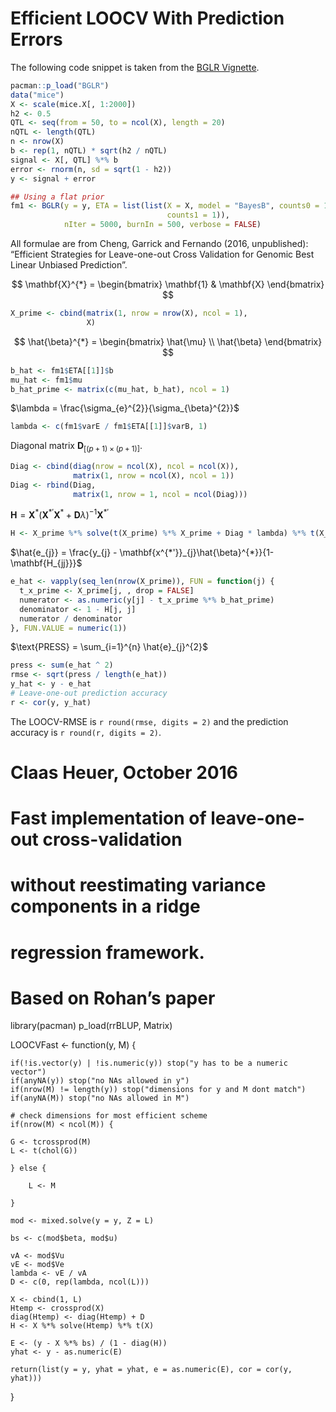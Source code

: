 # Efficient LOOCV With Prediction Errors

The following code snippet is taken from the [BGLR Vignette](https://github.com/gdlc/BGLR-R/blob/master/inst/md/hyperparameters.md).
```r
pacman::p_load("BGLR")
data("mice")
X <- scale(mice.X[, 1:2000])
h2 <- 0.5
QTL <- seq(from = 50, to = ncol(X), length = 20)
nQTL <- length(QTL)
n <- nrow(X)
b <- rep(1, nQTL) * sqrt(h2 / nQTL)
signal <- X[, QTL] %*% b
error <- rnorm(n, sd = sqrt(1 - h2))
y <- signal + error

## Using a flat prior
fm1 <- BGLR(y = y, ETA = list(list(X = X, model = "BayesB", counts0 = 1,
                                   counts1 = 1)), 
            nIter = 5000, burnIn = 500, verbose = FALSE)
```

All formulae are from Cheng, Garrick and Fernando (2016, unpublished):
"Efficient Strategies for Leave-one-out Cross Validation for Genomic Best Linear
Unbiased Prediction".

$$
\mathbf{X}^{*} = 
  \begin{bmatrix}
    \mathbf{1} & \mathbf{X}
  \end{bmatrix}
$$
```r
X_prime <- cbind(matrix(1, nrow = nrow(X), ncol = 1),
                 X)
```

$$
\hat{\beta}^{*} =
  \begin{bmatrix}
    \hat{\mu} \\
    \hat{\beta}
  \end{bmatrix}
$$
```r
b_hat <- fm1$ETA[[1]]$b
mu_hat <- fm1$mu
b_hat_prime <- matrix(c(mu_hat, b_hat), ncol = 1)
```

$\lambda = \frac{\sigma_{e}^{2}}{\sigma_{\beta}^{2}}$
```r
lambda <- c(fm1$varE / fm1$ETA[[1]]$varB, 1)
```

Diagonal matrix $\mathbf{D}_{[(p + 1) \times (p + 1)]}$.
```r
Diag <- cbind(diag(nrow = ncol(X), ncol = ncol(X)),
              matrix(1, nrow = ncol(X), ncol = 1))
Diag <- rbind(Diag,
              matrix(1, nrow = 1, ncol = ncol(Diag)))
```

$\mathbf{H} = \mathbf{X}^{*}(\mathbf{X}^{*'}\mathbf{X}^{*} +
\mathbf{D}\lambda)^{-1}\mathbf{X}^{*'}$
```r
H <- X_prime %*% solve(t(X_prime) %*% X_prime + Diag * lambda) %*% t(X_prime)
```

$\hat{e_{j}} = \frac{y_{j} - 
\mathbf{x^{*'}}_{j}\hat{\beta}^{*}}{1-\mathbf{H_{jj}}}$
```r
e_hat <- vapply(seq_len(nrow(X_prime)), FUN = function(j) {
  t_x_prime <- X_prime[j, , drop = FALSE]
  numerator <- as.numeric(y[j] - t_x_prime %*% b_hat_prime)
  denominator <- 1 - H[j, j]
  numerator / denominator
}, FUN.VALUE = numeric(1))
```

$\text{PRESS} = \sum_{i=1}^{n} \hat{e}_{j}^{2}$
```r
press <- sum(e_hat ^ 2)
rmse <- sqrt(press / length(e_hat))
y_hat <- y - e_hat
# Leave-one-out prediction accuracy
r <- cor(y, y_hat)
```

The LOOCV-RMSE is `r round(rmse, digits = 2)` and the prediction accuracy is 
`r round(r, digits = 2)`.





# Claas Heuer, October 2016
#
# Fast implementation of leave-one-out cross-validation
# without reestimating variance components in a ridge
# regression framework.
# Based on Rohan's paper

library(pacman)
p_load(rrBLUP, Matrix)

LOOCVFast <- function(y, M) {

	if(!is.vector(y) | !is.numeric(y)) stop("y has to be a numeric vector")
	if(anyNA(y)) stop("no NAs allowed in y")
	if(nrow(M) != length(y)) stop("dimensions for y and M dont match")
	if(anyNA(M)) stop("no NAs allowed in M")

	# check dimensions for most efficient scheme
	if(nrow(M) < ncol(M)) {

	G <- tcrossprod(M)
	L <- t(chol(G))

	} else {

		L <- M

	}

	mod <- mixed.solve(y = y, Z = L)

	bs <- c(mod$beta, mod$u)

	vA <- mod$Vu
	vE <- mod$Ve
	lambda <- vE / vA
	D <- c(0, rep(lambda, ncol(L)))

	X <- cbind(1, L)
	Htemp <- crossprod(X)
	diag(Htemp) <- diag(Htemp) + D
	H <- X %*% solve(Htemp) %*% t(X)

	E <- (y - X %*% bs) / (1 - diag(H))
	yhat <- y - as.numeric(E)

	return(list(y = y, yhat = yhat, e = as.numeric(E), cor = cor(y, yhat)))

}

